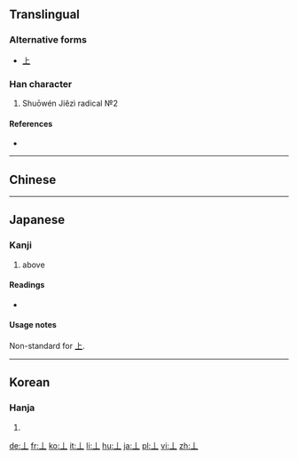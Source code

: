 {{also|上}}<!-- may be replaced by zh-forms -->
==Translingual==

===Alternative forms===
* [[上]]

===Han character===
{{Han char|rn=1|rad=一|as=01|sn=2|four=|canj=LM|ids=⿱丨一}}

# Shuōwén Jiězì radical №2

====References====
* {{Han ref|kx=0076.010|dkj=00007|dj=0137.020|hdz=10003.010|uh=4E04|ud=19972}}

----

==Chinese==
{{zh-see|上|v}}

----

==Japanese==

===Kanji===
{{ja-kanji|grade=uc|rs=一01}}

# above

====Readings====
* {{ja-readings|on=[[しょう]] (shō), [[じょう]] (jō)|kun=[[うえ]] (ue), [[かみ]] (kami)}}

====Usage notes====
Non-standard for [[上]].

----

==Korean==

===Hanja===
{{ko-hanja|hangeul=상|rv=sang|mr=sang|y=sang|eumhun=위|ehrv=wi|ehmr=wi|ehy=wi}}

# {{defn|lang=ko|sort=一01}}

[[de:丄]]
[[fr:丄]]
[[ko:丄]]
[[it:丄]]
[[li:丄]]
[[hu:丄]]
[[ja:丄]]
[[pl:丄]]
[[vi:丄]]
[[zh:丄]]
